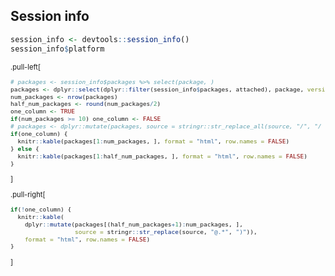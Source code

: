 ## Session info

```{r echo = F}
session_info <- devtools::session_info()
session_info$platform
```

<div style="font-size:80%;">

.pull-left[

```{r echo = F}
# packages <- session_info$packages %>% select(package, )
packages <- dplyr::select(dplyr::filter(session_info$packages, attached), package, version = ondiskversion, date, source)
num_packages <- nrow(packages)
half_num_packages <- round(num_packages/2)
one_column <- TRUE
if(num_packages >= 10) one_column <- FALSE 
# packages <- dplyr::mutate(packages, source = stringr::str_replace_all(source, "/", "/ "))
if(one_column) {
  knitr::kable(packages[1:num_packages, ], format = "html", row.names = FALSE)
} else {
  knitr::kable(packages[1:half_num_packages, ], format = "html", row.names = FALSE)
}

```

]

.pull-right[

```{r echo = F}
if(!one_column) {
  knitr::kable(
    dplyr::mutate(packages[(half_num_packages+1):num_packages, ],
                  source = stringr::str_replace(source, "@.*", ")")),
    format = "html", row.names = FALSE)
}
```

]

</div>